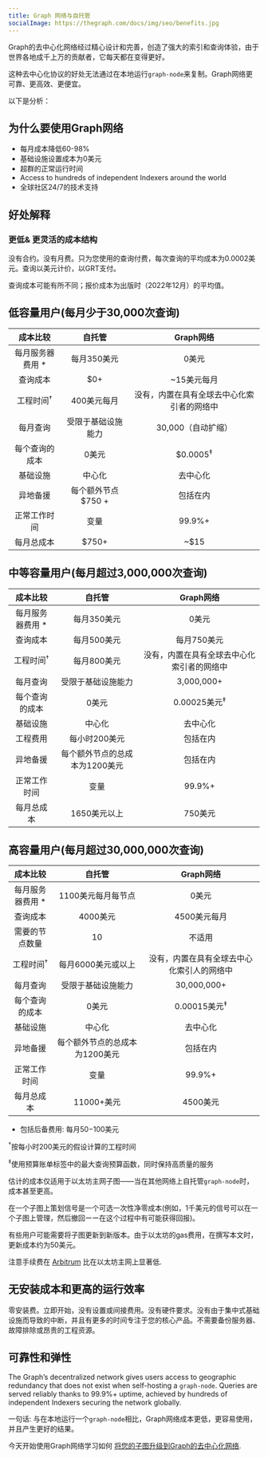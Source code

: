 ```yaml
---
title: Graph 网络与自托管
socialImage: https://thegraph.com/docs/img/seo/benefits.jpg
---
```


Graph的去中心化网络经过精心设计和完善，创造了强大的索引和查询体验，由于世界各地成千上万的贡献者，它每天都在变得更好。

这种去中心化协议的好处无法通过在本地运行`graph-node`来复制。Graph网络更可靠、更高效、更便宜。

以下是分析：

## 为什么要使用Graph网络

- 每月成本降低60-98%
- 基础设施设置成本为0美元
- 超群的正常运行时间
- Access to hundreds of independent Indexers around the world
- 全球社区24/7的技术支持

## 好处解释

### 更低& 更灵活的成本结构

没有合约。没有月费。只为您使用的查询付费，每次查询的平均成本为0.0002美元。查询以美元计价，以GRT支付。

查询成本可能有所不同；报价成本为出版时（2022年12月）的平均值。

## 低容量用户(每月少于30,000次查询)

|       成本比较       |                   自托管                   |        Graph网络        |
|:----------------:|:---------------------------------------:|:---------------------:|
|   每月服务器费用 \*   |                 每月350美元                 |          0美元          |
|       查询成本       |                   $0+                   |        ~15美元每月        |
| 工程时间<sup>†</sup> |                 400美元每月                 | 没有，内置在具有全球去中心化索引者的网络中 |
|       每月查询       |                受限于基础设施能力                |     30,000（自动扩缩）      |
|     每个查询的成本      |                   0美元                   |  $0.0005<sup>‡</sup>  |
|       基础设施       |                   中心化                   |         去中心化          |
|       异地备援       |              每个额外节点 $750 +              |         包括在内          |
|      正常工作时间      |                   变量                    |        99.9%+         |
|      每月总成本       | <span className="highlight-row" />$750+ |         ~$15          |

## 中等容量用户(每月超过3,000,000次查询)

|       成本比较       |                     自托管                     |        Graph网络        |
|:----------------:|:-------------------------------------------:|:---------------------:|
|   每月服务器费用 \*   |                   每月350美元                   |          0美元          |
|       查询成本       |                   每月500美元                   |        每月750美元        |
| 工程时间<sup>†</sup> |                   每月800美元                   | 没有，内置在具有全球去中心化索引者的网络中 |
|       每月查询       |                  受限于基础设施能力                  |      3,000,000+       |
|     每个查询的成本      |                     0美元                     | 0.00025美元<sup>‡</sup> |
|       基础设施       |                     中心化                     |         去中心化          |
|       工程费用       |                  每小时200美元                   |         包括在内          |
|       异地备援       |              每个额外节点的总成本为1200美元              |         包括在内          |
|      正常工作时间      |                     变量                      |        99.9%+         |
|      每月总成本       | <span className="highlight-row" /> 1650美元以上 |         750美元         |

## 高容量用户(每月超过30,000,000次查询)

|       成本比较       |                     自托管                     |        Graph网络        |
|:----------------:|:-------------------------------------------:|:---------------------:|
|   每月服务器费用 \*   |                 1100美元每月每节点                 |          0美元          |
|       查询成本       |                   4000美元                    |       4500美元每月        |
|     需要的节点数量      |                     10                      |          不适用          |
| 工程时间<sup>†</sup> |                 每月6000美元或以上                 | 没有，内置在具有全球去中心化索引人的网络中 |
|       每月查询       |                  受限于基础设施能力                  |      30,000,000+      |
|     每个查询的成本      |                     0美元                     | 0.00015美元<sup>‡</sup> |
|       基础设施       |                     中心化                     |         去中心化          |
|       异地备援       |              每个额外节点的总成本为1200美元              |         包括在内          |
|      正常工作时间      |                     变量                      |        99.9%+         |
|      每月总成本       | <span className="highlight-row" /> 11000+美元 |        4500美元         |

* 包括后备费用: 每月$50-$100美元

<sup>†</sup>按每小时200美元的假设计算的工程时间

<sup>‡</sup>使用预算账单标签中的最大查询预算函数，同时保持高质量的服务

估计的成本仅适用于以太坊主网子图——当在其他网络上自托管`graph-node`时，成本甚至更高。

在一个子图上策划信号是一个可选一次性净零成本(例如，1千美元的信号可以在一个子图上管理，然后撤回ーー在这个过程中有可能获得回报)。

有些用户可能需要将子图更新到新版本。由于以太坊的gas费用，在撰写本文时，更新成本约为50美元。

注意手续费在 [Arbitrum](/arbitrum/arbitrum-faq) 比在以太坊主网上显著低.

## 无安装成本和更高的运行效率

零安装费。立即开始，没有设置或间接费用。没有硬件要求。没有由于集中式基础设施而导致的中断，并且有更多的时间专注于您的核心产品。不需要备份服务器、故障排除或昂贵的工程资源。

## 可靠性和弹性

The Graph’s decentralized network gives users access to geographic redundancy that does not exist when self-hosting a `graph-node`. Queries are served reliably thanks to 99.9%+ uptime, achieved by hundreds of independent Indexers securing the network globally.

一句话: 与在本地运行一个`graph-node`相比，Graph网络成本更低，更容易使用，并且产生更好的结果。

今天开始使用Graph网络学习如何 [将您的子图升级到Graph的去中心化网络](/cookbook/upgrading-a-subgraph).
